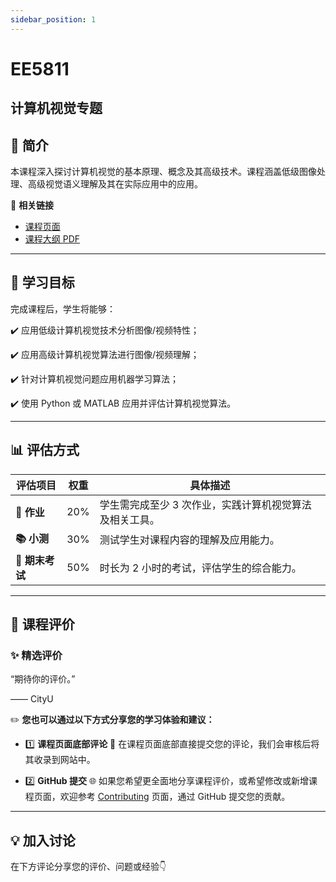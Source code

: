 ```yaml
---
sidebar_position: 1
---
```


# EE5811
## 计算机视觉专题

## **📘 简介**
本课程深入探讨计算机视觉的基本原理、概念及其高级技术。课程涵盖低级图像处理、高级视觉语义理解及其在实际应用中的应用。

🔗 **相关链接**
- [课程页面](https://www.cityu.edu.hk/catalogue/pg/202526/course/EE5811.htm)
- [课程大纲 PDF](https://www.cityu.edu.hk/catalogue/pg/202526/course/EE5811.pdf)

---

## **🎯 学习目标**

完成课程后，学生将能够：

✔️ 应用低级计算机视觉技术分析图像/视频特性；

✔️ 应用高级计算机视觉算法进行图像/视频理解；

✔️ 针对计算机视觉问题应用机器学习算法；

✔️ 使用 Python 或 MATLAB 应用并评估计算机视觉算法。

---

## **📊 评估方式**

| **评估项目**          | **权重** | **具体描述**                                                                                       |
|----------------------|---------|---------------------------------------------------------------------------------------------------|
| **📝 作业**           | 20%     | 学生需完成至少 3 次作业，实践计算机视觉算法及相关工具。                                             |
| **📚 小测**           | 30%     | 测试学生对课程内容的理解及应用能力。                                                              |
| **📖 期末考试**       | 50%     | 时长为 2 小时的考试，评估学生的综合能力。                                                         |

---

## **💬 课程评价**

### ✨ **精选评价**
<div className={commentStyles.commentBox}>
    <p className={commentStyles.commentText}>
        “期待你的评价。”
    </p>
    <p className={commentStyles.commentAuthor}>—— CityU</p>
</div>

✏️ **您也可以通过以下方式分享您的学习体验和建议：**

- 1️⃣ **课程页面底部评论**
💬 在课程页面底部直接提交您的评论，我们会审核后将其收录到网站中。

- 2️⃣ **GitHub 提交**
🌐 如果您希望更全面地分享课程评价，或希望修改或新增课程页面，欢迎参考 [Contributing](/contributing) 页面，通过 GitHub 提交您的贡献。

---

## **💡 加入讨论**

在下方评论分享您的评价、问题或经验👇
<Utterances />
